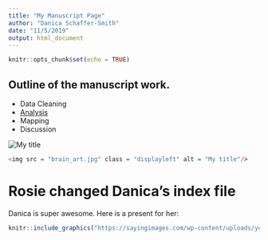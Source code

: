 ```yaml
---
title: "My Manuscript Page"
author: "Danica Schaffer-Smith"
date: "11/5/2019"
output: html_document
---
```


```r
knitr::opts_chunk$set(echo = TRUE)
```

## Outline of the manuscript work.

- Data Cleaning
- [Analysis](exercise_markdown.html)
- Mapping
- Discussion

<!-- This code is commented out -->
<img src = "brain_art.jpg" class = "displayleft" alt = "My title"/>

```r
<img src = "brain_art.jpg" class = "displayleft" alt = "My title"/>
```

# Rosie changed Danica's index file

Danica is super awesome. Here is a present for her:
```r
knitr::include_graphics("https://sayingimages.com/wp-content/uploads/you-have-kitten-memes.jpg")
```




